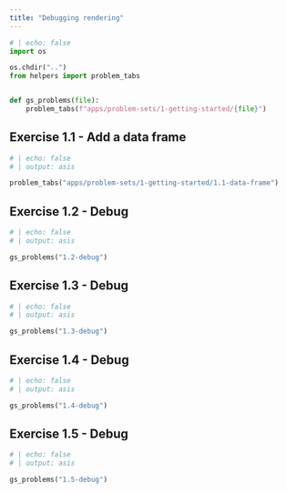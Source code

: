 ```yaml
---
title: "Debugging rendering"
---
```


```python
# | echo: false
import os

os.chdir("..")
from helpers import problem_tabs


def gs_problems(file):
    problem_tabs(f"apps/problem-sets/1-getting-started/{file}")


```

## Exercise 1.1 - Add a data frame
```python
# | echo: false
# | output: asis

problem_tabs("apps/problem-sets/1-getting-started/1.1-data-frame")
```

## Exercise 1.2 - Debug

```python
# | echo: false
# | output: asis

gs_problems("1.2-debug")
```



## Exercise 1.3 - Debug
```python
# | echo: false
# | output: asis

gs_problems("1.3-debug")
```

## Exercise 1.4 - Debug
```python
# | echo: false
# | output: asis

gs_problems("1.4-debug")
```

## Exercise 1.5 - Debug
```python
# | echo: false
# | output: asis

gs_problems("1.5-debug")
```